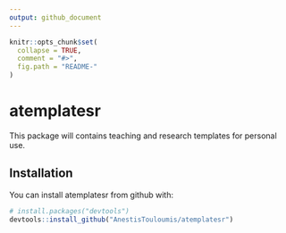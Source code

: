 ```yaml
---
output: github_document
---
```


<!-- README.md is generated from README.Rmd. Please edit that file -->

```r
knitr::opts_chunk$set(
  collapse = TRUE,
  comment = "#>",
  fig.path = "README-"
)
```

# atemplatesr

This package will contains teaching and research templates for personal use.

## Installation

You can install atemplatesr from github with:

```r
# install.packages("devtools")
devtools::install_github("AnestisTouloumis/atemplatesr")
```

